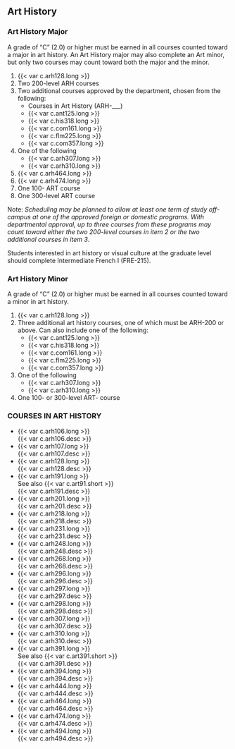 ## Art History

### Art History Major 

A grade of “C” (2.0) or higher must be earned in all courses counted toward a major in art history.
An Art History major may also complete an Art minor, but only two courses may count toward both the major and the minor.


1. {{< var c.arh128.long >}}    
2. Two 200-level ARH courses  
3. Two additional courses approved by the department, chosen from the following:  
    - Courses in Art History (ARH-___)  
    - {{< var c.ant125.long >}}  
    - {{< var c.his318.long >}}  
    - {{< var c.com161.long >}}  
    - {{< var c.flm225.long >}}  
    - {{< var c.com357.long >}}  
4. One of the following  
    - {{< var c.arh307.long >}}  
    - {{< var c.arh310.long >}}  
5. {{< var c.arh464.long >}}  
6. {{< var c.arh474.long >}}   
7. One 100- ART course  
8. One 300-level ART course  

Note: *Scheduling may be planned to allow at least one term of study off-campus at one of the approved foreign or domestic programs. With departmental approval, up to three courses from these programs may count toward either the two 200-level courses in item 2 or the two additional courses in item 3*.

Students interested in art history or visual culture at the graduate level should complete Intermediate French I (FRE-215).

### Art History Minor

A grade of “C” (2.0) or higher must be earned in all courses counted toward a minor in art history.


1. {{< var c.arh128.long >}}  
2. Three additional art history courses, one of which must be ARH-200 or above.  Can also include one of the following:  
   - {{< var c.ant125.long >}}  
   - {{< var c.his318.long >}}  
   - {{< var c.com161.long >}}  
   - {{< var c.flm225.long >}}  
   - {{< var c.com357.long >}}  
3. One of the following  
   - {{< var c.arh307.long >}}
   - {{< var c.arh310.long >}}  
4. One 100- or 300-level ART- course

### COURSES IN ART HISTORY {#sec-courses-in-art-history}

- {{< var c.arh106.long >}}   
  {{< var c.arh106.desc >}}   
- {{< var c.arh107.long >}}   
  {{< var c.arh107.desc >}}   
- {{< var c.arh128.long >}}   
  {{< var c.arh128.desc >}}   
- {{< var c.arh191.long >}}   
  See also {{< var c.art91.short >}}   
  {{< var c.arh191.desc >}}   
- {{< var c.arh201.long >}}  
  {{< var c.arh201.desc >}}  
- {{< var c.arh218.long >}}  
  {{< var c.arh218.desc >}}  
- {{< var c.arh231.long >}}  
  {{< var c.arh231.desc >}}  
- {{< var c.arh248.long >}}  
  {{< var c.arh248.desc >}}  
- {{< var c.arh268.long >}}  
  {{< var c.arh268.desc >}}  
- {{< var c.arh296.long >}}  
  {{< var c.arh296.desc >}}  
- {{< var c.arh297.long >}}  
  {{< var c.arh297.desc >}}  
- {{< var c.arh298.long >}}  
  {{< var c.arh298.desc >}}  
- {{< var c.arh307.long >}}  
  {{< var c.arh307.desc >}}  
- {{< var c.arh310.long >}}  
  {{< var c.arh310.desc >}}  
- {{< var c.arh391.long >}}  
  See also {{< var c.art391.short >}}  
  {{< var c.arh391.desc >}}  
- {{< var c.arh394.long >}}  
  {{< var c.arh394.desc >}}  
- {{< var c.arh444.long >}}  
  {{< var c.arh444.desc >}}  
- {{< var c.arh464.long >}}  
  {{< var c.arh464.desc >}}  
- {{< var c.arh474.long >}}  
  {{< var c.arh474.desc >}}  
- {{< var c.arh494.long >}}  
  {{< var c.arh494.desc >}}  
